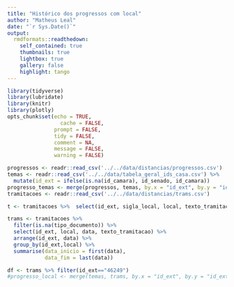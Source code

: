 ```yaml
---
title: "Histórico dos progressos com local"
author: "Matheus Leal"
date: "`r Sys.Date()`"
output:
  rmdformats::readthedown:
    self_contained: true
    thumbnails: true
    lightbox: true
    gallery: false
    highlight: tango
---
```


```r
library(tidyverse)
library(lubridate)
library(knitr)
library(plotly)
opts_chunk$set(echo = TRUE,
	             cache = FALSE,
               prompt = FALSE,
               tidy = FALSE,
               comment = NA,
               message = FALSE,
               warning = FALSE)
```

```r
progressos <- readr::read_csv('../../data/distancias/progressos.csv')
temas <- readr::read_csv('../../data/tabela_geral_ids_casa.csv') %>% 
  mutate(id_ext = ifelse(is.na(id_camara), id_senado, id_camara))
progresso_temas <- merge(progressos, temas, by.x = "id_ext", by.y = "id_ext")
tramitacoes <- readr::read_csv('../../data/distancias/trams.csv')

t <- tramitacoes %>%  select(id_ext, sigla_local, local, texto_tramitacao, data) %>% arrange(id_ext, data)
```

```r
trams <- tramitacoes %>% 
  filter(is.na(tipo_documento)) %>% 
  select(id_ext, local, data, texto_tramitacao) %>% 
  arrange(id_ext, data) %>% 
  group_by(id_ext,local) %>% 
  summarise(data_inicio = first(data),
            data_fim = last(data))

df <- trams %>% filter(id_ext=="46249") 
#progresso_local <- merge(temas, trams, by.x = "id_ext", by.y = "id_ext")
```


